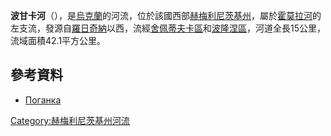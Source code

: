 '''波甘卡河'''（{{lang-uk|Поганка}}），是[[烏克蘭|烏克蘭]]的河流，位於該國西部[[赫梅利尼茨基州|赫梅利尼茨基州]]，屬於[[霍莫拉河|霍莫拉河]]的左支流，發源自[[羅日奇納_(舍佩蒂夫卡區)|羅日奇納]]以西，流經[[舍佩蒂夫卡區|舍佩蒂夫卡區]]和[[波隆涅區|波隆涅區]]，河道全長15公里，流域面積42.1平方公里。

==參考資料==
*[https://web.archive.org/web/20160324180453/http://vodgosp.km.ua/water-resources.php Поганка]

{{DEFAULTSORT:Поганка}}
[[Category:赫梅利尼茨基州河流|Category:赫梅利尼茨基州河流]]


{{Ukraine-river-stub}}